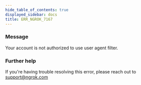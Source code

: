 ```yaml
---
hide_table_of_contents: true
displayed_sidebar: docs
title: ERR_NGROK_7167
---
```


### Message

Your account is not authorized to use user agent filter.

### Further help

If you're having trouble resolving this error, please reach out to [support@ngrok.com](mailto:support@ngrok.com?subject=Help%20with%20ERR_NGROK_7167)
